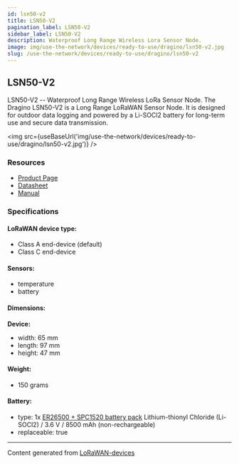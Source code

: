 ```yaml
---
id: lsn50-v2
title: LSN50-V2
pagination_label: LSN50-V2
sidebar_label: LSN50-V2
description: Waterproof Long Range Wireless Lora Sensor Node.
image: img/use-the-network/devices/ready-to-use/dragino/lsn50-v2.jpg
slug: /use-the-network/devices/ready-to-use/dragino/lsn50-v2
---
```



## LSN50-V2

LSN50-V2 -- Waterproof Long Range Wireless LoRa Sensor Node. The Dragino LSN50-V2 is a Long Range
LoRaWAN Sensor Node. It is designed for outdoor data logging and powered by a Li-SOCl2 battery for
long-term use and secure data transmission.

<img src={useBaseUrl('img/use-the-network/devices/ready-to-use/dragino/lsn50-v2.jpg')} />

### Resources

- [Product Page](http://www.dragino.com/products/lora-lorawan-end-node/item/155-lsn50-v2.html)
- [Datasheet](https://www.dropbox.com/sh/djkxs7mr17y94mi/AACFGEHSQJmTq_dW7drL2YwAa/Datasheet_LSN50v2%20LoRaWAN%20Sensor%20Node.pdf?dl=0)
- [Manual](http://wiki.dragino.com/xwiki/bin/view/Main/User%20Manual%20for%20LoRaWAN%20End%20Nodes/LSN50%20%26%20LSN50-V2%20-%20LoRaWAN%20Sensor%20Node%20User%20Manual/)

### Specifications

#### LoRaWAN device type:

- Class A end-device (default)
- Class C end-device

#### Sensors:

- temperature
- battery

#### Dimensions:

**Device:**

- width: 65 mm
- length: 97 mm
- height: 47 mm

#### Weight:

- 150 grams

#### Battery:

- type: 1x
  [ER26500 + SPC1520 battery pack](http://wiki.dragino.com/xwiki/bin/view/Main/How%20to%20calculate%20the%20battery%20life%20of%20Dragino%20sensors%3F/#H1.ER265002BSPC1520BatteryPack)
  Lithium-thionyl Chloride (Li-SOCl2) / 3.6 V / 8500 mAh (non-rechargeable)
- replaceable: true

---

Content generated from [LoRaWAN-devices](https://github.com/TheThingsNetwork/lorawan-devices)
